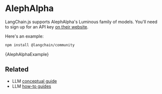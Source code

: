 # AlephAlpha

LangChain.js supports AlephAlpha's Luminous family of models. You'll need to sign up for an API key [on their website](https://www.aleph-alpha.com/).

Here's an example:


<IntegrationInstallTooltip></IntegrationInstallTooltip>

```bash npm2yarn
npm install @langchain/community
```


<CodeBlock language="typescript">{AlephAlphaExample}</CodeBlock>

## Related

- LLM [conceptual guide](/docs/concepts/#llms)
- LLM [how-to guides](/docs/how_to/#llms)
